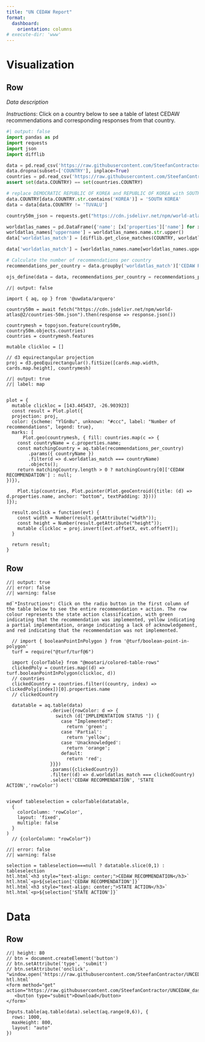 ```yaml
---
title: "UN CEDAW Report"
format: 
  dashboard:
    orientation: columns
# execute-dir: 'www'
---
```


# Visualization

## Row

*Data description*

*Instructions*: Click on a country below to see a table of latest CEDAW recommendations and corresponding responses from that country. 

```python
#| output: false
import pandas as pd
import requests
import json
import difflib

data = pd.read_csv('https://raw.githubusercontent.com/SteefanContractor/UNCEDAW_dashboard/main/data/GLOBAL_dataset_180124_V7/COMPLETE_DATASET.csv')#../../data/GLOBAL_dataset_180124_V7/COMPLETE_DATASET.csv')
data.dropna(subset=['COUNTRY'], inplace=True)
countries = pd.read_csv('https://raw.githubusercontent.com/SteefanContractor/UNCEDAW_dashboard/main/data/GLOBAL_dataset_180124_V7/countries.csv',usecols=['COUNTRY'])
assert set(data.COUNTRY) == set(countries.COUNTRY)

# replace DEMOCRATIC REPUBLIC OF KOREA and REPUBLIC OF KOREA with SOUTH KOREA and remove TUVALU
data.COUNTRY[data.COUNTRY.str.contains('KOREA')] = 'SOUTH KOREA'
data = data[data.COUNTRY != 'TUVALU']

country50m_json = requests.get("https://cdn.jsdelivr.net/npm/world-atlas@2/countries-50m.json").json()

worldatlas_names = pd.DataFrame({'name': [x['properties']['name'] for x in country50m_json['objects']['countries']['geometries']]})
worldatlas_names['uppername'] = worldatlas_names.name.str.upper()
data['worldatlas_match'] = [difflib.get_close_matches(COUNTRY, worldatlas_names) for COUNTRY in data['COUNTRY']]

data['worldatlas_match'] = [worldatlas_names.name[worldatlas_names.uppername == difflib.get_close_matches(COUNTRY, worldatlas_names.uppername, n=1)[0]].values[0] for COUNTRY in data['COUNTRY']]

# Calculate the number of recommendations per country
recommendations_per_country = data.groupby('worldatlas_match')['CEDAW RECOMMENDATION'].count().reset_index()

ojs_define(data = data, recommendations_per_country = recommendations_per_country)
```

```ojs
//| output: false

import { aq, op } from '@uwdata/arquero'

country50m = await fetch("https://cdn.jsdelivr.net/npm/world-atlas@2/countries-50m.json").then(response => response.json())

countrymesh = topojson.feature(country50m, country50m.objects.countries)
countries = countrymesh.features

mutable clickloc = []

// d3 equirectangular projection
proj = d3.geoEquirectangular().fitSize([cards.map.width, cards.map.height], countrymesh)
```

```ojs
//| output: true
//| label: map


plot = {
  mutable clickloc = [143.445437, -26.903923]
  const result = Plot.plot({
  projection: proj,
  color: {scheme: "YlGnBu", unknown: "#ccc", label: "Number of recommendations", legend: true},
  marks: [
      Plot.geo(countrymesh, { fill: countries.map(c => {
    const countryName = c.properties.name;
    const matchingCountry = aq.table(recommendations_per_country)
        .params({ countryName })
        .filter(d => d.worldatlas_match === countryName)
        .objects();
    return matchingCountry.length > 0 ? matchingCountry[0]['CEDAW RECOMMENDATION'] : null;
})}),

    Plot.tip(countries, Plot.pointer(Plot.geoCentroid({title: (d) => d.properties.name, anchor: "bottom", textPadding: 3})))
]});

  result.onclick = function(evt) {
    const width = Number(result.getAttribute("width"));
    const height = Number(result.getAttribute("height"));
    mutable clickloc = proj.invert([evt.offsetX, evt.offsetY]);
  }

  return result;
}
```

## Row

```ojs
//| output: true 
//| error: false
//| warning: false

md`*Instructions*: Click on the radio button in the first column of the table below to see the entire recommendation + action. The row colour represents the state action classification, with green indicating that the recommendation was implemented, yellow indicating a partial implementation, orange indicating a lack of acknowledgement, and red indicating that the recommendation was not implemented.`

  // import { booleanPointInPolygon } from '@turf/boolean-point-in-polygon'
  turf = require("@turf/turf@6")

  import {colorTable} from "@mootari/colored-table-rows"
  clickedPoly = countries.map((d) => turf.booleanPointInPolygon(clickloc, d))
  // countries
  clickedCountry = countries.filter((country, index) => clickedPoly[index])[0].properties.name
  // clickedCountry

  datatable = aq.table(data)
                .derive({rowColor: d => {
                  switch (d['IMPLEMENTATION STATUS ']) {
                    case "Implemented":
                      return 'green';
                    case 'Partial':
                      return 'yellow';
                    case 'Unacknowledged':
                      return 'orange';
                    default:
                      return 'red';
                }}})
                .params({clickedCountry})
                .filter((d) => d.worldatlas_match === clickedCountry)
                .select('CEDAW RECOMMENDATION', 'STATE ACTION','rowColor')


viewof tableselection = colorTable(datatable,
  {
    colorColumn: 'rowColor',
    layout: 'fixed',
    multiple: false
  }
)
  // {colorColumn: "rowColor"})
```

```ojs
//| error: false
//| warning: false

selection = tableselection===null ? datatable.slice(0,1) : tableselection
htl.html`<h3 style="text-align: center;">CEDAW RECOMMENDATION</h3>`
htl.html`<p>${selection['CEDAW RECOMMENDATION']}`
htl.html`<h3 style="text-align: center;">STATE ACTION</h3>`
htl.html`<p>${selection['STATE ACTION']}`

```

# Data

## Row 

```ojs
//| height: 80
// btn = document.createElement('button')
// btn.setAttribute('type', 'submit')
// btn.setAttribute('onclick', "window.open('https://raw.githubusercontent.com/SteefanContractor/UNCEDAW_dashboard/main/data/GLOBAL_dataset_180124_V7/COMPLETE_DATASET.csv')")
htl.html`
<form method="get" action="https://raw.githubusercontent.com/SteefanContractor/UNCEDAW_dashboard/main/data/GLOBAL_dataset_180124_V7/COMPLETE_DATASET.csv">
   <button type="submit">Download</button>
</form>`
```
```ojs
Inputs.table(aq.table(data).select(aq.range(0,6)), {
  rows: 1000,
  maxHeight: 800,
  layout: "auto"
})
```
